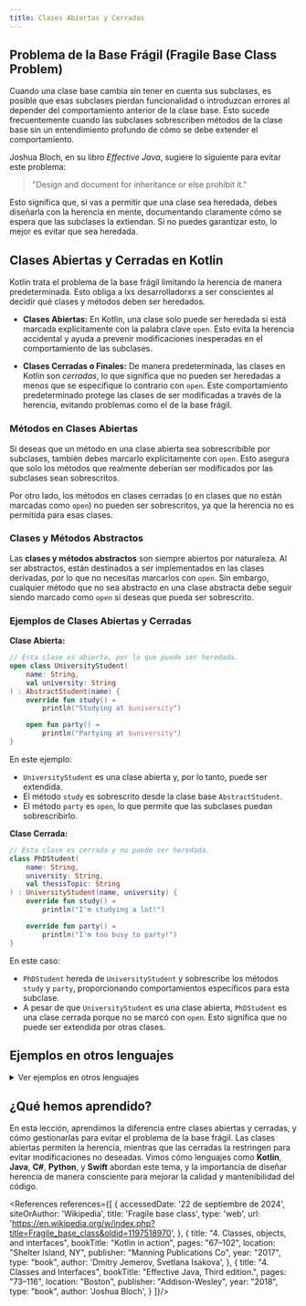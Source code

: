 ```yaml
---
title: Clases Abiertas y Cerradas
---
```


<ReadingTime />

## Problema de la Base Frágil (Fragile Base Class Problem)

Cuando una clase base cambia sin tener en cuenta sus subclases, es posible que esas subclases pierdan funcionalidad o introduzcan errores al depender del comportamiento anterior de la clase base. Esto sucede frecuentemente cuando las subclases sobrescriben métodos de la clase base sin un entendimiento profundo de cómo se debe extender el comportamiento.

Joshua Bloch, en su libro *Effective Java*, sugiere lo siguiente para evitar este problema:

> "Design and document for inheritance or else prohibit it."

Esto significa que, si vas a permitir que una clase sea heredada, debes diseñarla con la herencia en mente, documentando claramente cómo se espera que las subclases la extiendan. Si no puedes garantizar esto, lo mejor es evitar que sea heredada.

## Clases Abiertas y Cerradas en Kotlin

Kotlin trata el problema de la base frágil limitando la herencia de manera predeterminada. Esto obliga a lxs desarrolladorxs a ser conscientes al decidir qué clases y métodos deben ser heredados.

- **Clases Abiertas:** En Kotlin, una clase solo puede ser heredada si está marcada explícitamente con la palabra clave `open`. Esto evita la herencia accidental y ayuda a prevenir modificaciones inesperadas en el comportamiento de las subclases.

- **Clases Cerradas o Finales:** De manera predeterminada, las clases en Kotlin son *cerradas*, lo que significa que no pueden ser heredadas a menos que se especifique lo contrario con `open`. Este comportamiento predeterminado protege las clases de ser modificadas a través de la herencia, evitando problemas como el de la base frágil.

### Métodos en Clases Abiertas

Si deseas que un método en una clase abierta sea sobrescribible por subclases, también debes marcarlo explícitamente con `open`. Esto asegura que solo los métodos que realmente deberían ser modificados por las subclases sean sobrescritos.

Por otro lado, los métodos en clases cerradas (o en clases que no están marcadas como `open`) no pueden ser sobrescritos, ya que la herencia no es permitida para esas clases.

### Clases y Métodos Abstractos

Las **clases y métodos abstractos** son siempre abiertos por naturaleza. Al ser abstractos, están destinados a ser implementados en las clases derivadas, por lo que no necesitas marcarlos con `open`. Sin embargo, cualquier método que no sea abstracto en una clase abstracta debe seguir siendo marcado como `open` si deseas que pueda ser sobrescrito.

### Ejemplos de Clases Abiertas y Cerradas

**Clase Abierta:**

```kotlin
// Esta clase es abierta, por lo que puede ser heredada.
open class UniversityStudent(
    name: String,
    val university: String
) : AbstractStudent(name) {
    override fun study() =
        println("Studying at $university")

    open fun party() =
        println("Partying at $university")
}
```

En este ejemplo:
- `UniversityStudent` es una clase abierta y, por lo tanto, puede ser extendida.
- El método `study` es sobrescrito desde la clase base `AbstractStudent`.
- El método `party` es `open`, lo que permite que las subclases puedan sobrescribirlo.

**Clase Cerrada:**

```kotlin
// Esta clase es cerrada y no puede ser heredada.
class PhDStudent(
    name: String,
    university: String,
    val thesisTopic: String
) : UniversityStudent(name, university) {
    override fun study() =
        println("I'm studying a lot!")

    override fun party() =
        println("I'm too busy to party!")
}
```

En este caso:
- `PhDStudent` hereda de `UniversityStudent` y sobrescribe los métodos `study` y `party`, proporcionando comportamientos específicos para esta subclase.
- A pesar de que `UniversityStudent` es una clase abierta, `PhDStudent` es una clase cerrada porque no se marcó con `open`. Esto significa que no puede ser extendida por otras clases.

## Ejemplos en otros lenguajes

<details>
    <summary>Ver ejemplos en otros lenguajes</summary>

    ### Java

    En **Java**, las clases y métodos son abiertas por defecto, lo que significa que cualquier clase puede ser heredada a menos que se marque explícitamente con `final`. Esto puede dar lugar al problema de la base frágil si no se controla adecuadamente.

    ```java
    // Clase abierta
    public class UniversityStudent {
        private String university;

        public UniversityStudent(String university) {
            this.university = university;
        }

        public void study() {
            System.out.println("Studying at " + university);
        }
    }
    ```

    ```java
    // Clase cerrada
    public final class PhDStudent extends UniversityStudent {
        private String thesisTopic;

        public PhDStudent(String university, String thesisTopic) {
            super(university);
            this.thesisTopic = thesisTopic;
        }

        @Override
        public void study() {
            System.out.println("Studying a lot on " + thesisTopic);
        }
    }
    ```

    ### C#

    En **C#**, todas las clases son abiertas por defecto. Para evitar herencia accidental, las clases pueden ser marcadas como `sealed`.

    ```csharp
    // Clase abierta
    public class UniversityStudent {
        public string University { get; private set; }

        public UniversityStudent(string university) {
            University = university;
        }

        public void Study() {
            Console.WriteLine($"Studying at {University}");
        }
    }
    ```

    ```csharp
    // Clase cerrada
    public sealed class PhDStudent : UniversityStudent {
        public string ThesisTopic { get; private set; }

        public PhDStudent(string university, string thesisTopic) : base(university) {
            ThesisTopic = thesisTopic;
        }

        public override void Study() {
            Console.WriteLine($"Studying a lot on {ThesisTopic}");
        }
    }
    ```

    ### Python

    En **Python**, las clases son abiertas por defecto y se pueden heredar sin restricciones. Sin embargo, puedes usar convenciones o controlarlo manualmente.

    ```python
    class UniversityStudent:
        def __init__(self, name, university):
            self.name = name
            self.university = university

        def study(self):
            print(f"Studying at {self.university}")
    ```

    Aunque no hay una forma directa de hacer que una clase sea "cerrada" en Python, puedes usar una convención o lanzar excepciones para evitar herencia.

    ```python
    class PhDStudent(UniversityStudent):
        def study(self):
            print("I'm studying a lot!")

        def __new__(cls, *args, **kwargs):
            if cls != PhDStudent:
                raise TypeError("No subclasses allowed")
            return super().__new__(cls)
    ```

    ### Swift

    En **Swift**, todas las clases y métodos son cerrados por defecto, lo que significa que no se pueden heredar a menos que se marque con `open` o `public`.

    ```swift
    open class UniversityStudent {
        var university: String

        init(university: String) {
            self.university = university
        }

        func study() {
            print("Studying at \(university)")
        }
    }
    ```

    ```swift
    class PhDStudent: UniversityStudent {
        var thesisTopic: String

        init(university: String, thesisTopic: String) {
            self.thesisTopic = thesisTopic
            super.init(university: university)
        }

        override func study() {
            print("Studying a lot on \(thesisTopic)")
        }
    }
    ```
</details>

## ¿Qué hemos aprendido?

En esta lección, aprendimos la diferencia entre clases abiertas y cerradas, y cómo gestionarlas para evitar el problema de la base frágil. Las clases abiertas permiten la herencia, mientras que las cerradas la restringen para evitar modificaciones no deseadas. Vimos cómo lenguajes como **Kotlin**, **Java**, **C#**, **Python**, y **Swift** abordan este tema, y la importancia de diseñar herencia de manera consciente para mejorar la calidad y mantenibilidad del código.

<References references={[
    {
        accessedDate: '22 de septiembre de 2024',
        siteOrAuthor: 'Wikipedia',
        title: 'Fragile base class',
        type: 'web',
        url: 'https://en.wikipedia.org/w/index.php?title=Fragile_base_class&oldid=1197518970',
    },
    {
        title: "4. Classes, objects, and interfaces",
        bookTitle: "Kotlin in action",
        pages: "67–102",
        location: "Shelter Island, NY",
        publisher: "Manning Publications Co",
        year: "2017",
        type: "book",
        author: 'Dmitry Jemerov, Svetlana Isakova',
    },
    {
        title: "4. Classes and Interfaces",
        bookTitle: "Effective Java, Third edition.",
        pages: "73–116",
        location: "Boston",
        publisher: "Addison-Wesley",
        year: "2018",
        type: "book",
        author: 'Joshua Bloch',
    }
]}/>
